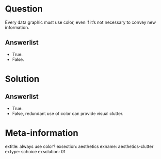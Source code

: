 Question
========

Every data graphic must use color, even if it's not necessary to convey new information. 

Answerlist
----------
* True.
* False.


Solution
========

Answerlist
----------
* True.
* False, redundant use of color can provide visual clutter.

Meta-information
================
extitle: always use color?
exsection: aesthetics
exname: aesthetics-clutter
extype: schoice
exsolution: 01
